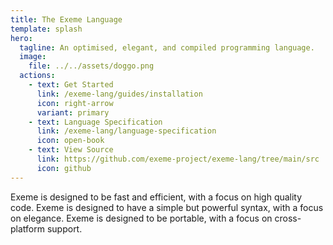 ```yaml
---
title: The Exeme Language
template: splash
hero:
  tagline: An optimised, elegant, and compiled programming language.
  image:
    file: ../../assets/doggo.png
  actions:
    - text: Get Started
      link: /exeme-lang/guides/installation
      icon: right-arrow
      variant: primary
    - text: Language Specification
      link: /exeme-lang/language-specification
      icon: open-book
    - text: View Source
      link: https://github.com/exeme-project/exeme-lang/tree/main/src
      icon: github
---
```



<CardGrid stagger>
	<Card title="Optimised" icon="rocket">
		Exeme is designed to be fast and efficient, with a focus on high quality code.
	</Card>
	<Card title="Elegant" icon="star">
		Exeme is designed to have a simple but powerful syntax, with a focus on elegance.
	</Card>
	<Card title="Compiled" icon="document">
		Exeme is designed to be portable, with a focus on cross-platform support.
	</Card>
</CardGrid>
